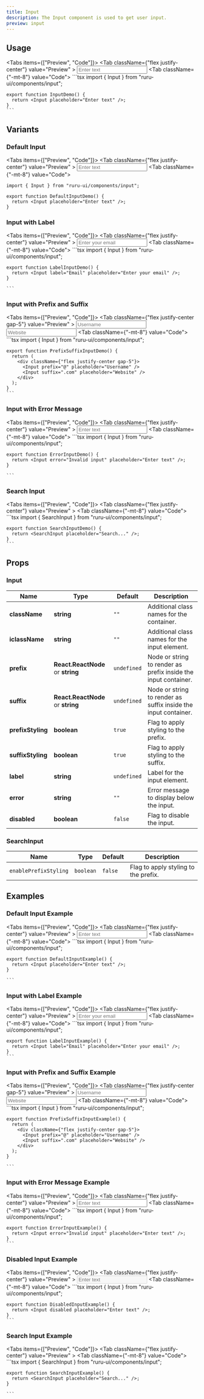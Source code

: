 ```yaml
---
title: Input
description: The Input component is used to get user input.
preview: input
---
```



## Usage

<Tabs items={["Preview", "Code"]}>
  <Tab className={"flex justify-center"} value="Preview" >
    <Input placeholder="Enter text" />
  </Tab>
  <Tab className={"-mt-8"} value="Code">
    ```tsx
    import { Input } from "ruru-ui/components/input";

    export function InputDemo() {
      return <Input placeholder="Enter text" />;
    }
    ```

  </Tab>
</Tabs>

## Variants

### Default Input

<Tabs items={["Preview", "Code"]}>
<Tab className={"flex justify-center"} value="Preview" >
<Input placeholder="Enter text" />
</Tab>
<Tab className={"-mt-8"} value="Code">
```tsx
import { Input } from "ruru-ui/components/input";

export function DefaultInputDemo() {
  return <Input placeholder="Enter text" />;
}
```
 </Tab>
</Tabs>

### Input with Label

<Tabs items={["Preview", "Code"]}>
  <Tab className={"flex justify-center"} value="Preview" >
    <Input label="Email" placeholder="Enter your email" />
  </Tab>
  <Tab className={"-mt-8"} value="Code">
    ```tsx
    import { Input } from "ruru-ui/components/input";

    export function LabelInputDemo() {
      return <Input label="Email" placeholder="Enter your email" />;
    }

    ```

  </Tab>
</Tabs>

### Input with Prefix and Suffix

<Tabs items={["Preview", "Code"]}>
  <Tab className={"flex justify-center gap-5"} value="Preview" >
    <Input prefix="@" placeholder="Username" />
  <Input suffix=".com" placeholder="Website" />
  </Tab>
  <Tab className={"-mt-8"} value="Code">
    ```tsx
    import { Input } from "ruru-ui/components/input";

    export function PrefixSuffixInputDemo() {
      return (
        <div className={"flex justify-center gap-5"}>
          <Input prefix="@" placeholder="Username" />
          <Input suffix=".com" placeholder="Website" />
        </div>
      );
    }
    ```

  </Tab>
</Tabs>

### Input with Error Message

<Tabs items={["Preview", "Code"]}>
  <Tab className={"flex justify-center"} value="Preview" >
    <Input error="Invalid input" placeholder="Enter text" />
  </Tab>
  <Tab className={"-mt-8"} value="Code">
    ```tsx
    import { Input } from "ruru-ui/components/input";

    export function ErrorInputDemo() {
      return <Input error="Invalid input" placeholder="Enter text" />;
    }

    ```

  </Tab>
</Tabs>

### Search Input

<Tabs items={["Preview", "Code"]}>
  <Tab className={"flex justify-center"} value="Preview" >
    <SearchInput placeholder="Search..." />
  </Tab>
  <Tab className={"-mt-8"} value="Code">
    ```tsx
    import { SearchInput } from "ruru-ui/components/input";

    export function SearchInputDemo() {
      return <SearchInput placeholder="Search..." />;
    }
    ```

  </Tab>
</Tabs>

## Props

### Input

| Name              | Type                              | Default     | Description                                                    |
| ----------------- | --------------------------------- | ----------- | -------------------------------------------------------------- |
| **className**     | **string**                        | `""`        | Additional class names for the container.                      |
| **iclassName**    | **string**                        | `""`        | Additional class names for the input element.                  |
| **prefix**        | **React.ReactNode** or **string** | `undefined` | Node or string to render as prefix inside the input container. |
| **suffix**        | **React.ReactNode** or **string** | `undefined` | Node or string to render as suffix inside the input container. |
| **prefixStyling** | **boolean**                       | `true`      | Flag to apply styling to the prefix.                           |
| **suffixStyling** | **boolean**                       | `true`      | Flag to apply styling to the suffix.                           |
| **label**         | **string**                        | `undefined` | Label for the input element.                                   |
| **error**         | **string**                        | `""`        | Error message to display below the input.                      |
| **disabled**      | **boolean**                       | `false`     | Flag to disable the input.                                     |

### SearchInput

| Name                  | Type      | Default | Description                          |
| --------------------- | --------- | ------- | ------------------------------------ |
| `enablePrefixStyling` | `boolean` | `false` | Flag to apply styling to the prefix. |

## Examples

### Default Input Example

<Tabs items={["Preview", "Code"]}>
  <Tab className={"flex justify-center"} value="Preview" >
    <Input placeholder="Enter text" />
  </Tab>
    <Tab className={"-mt-8"} value="Code">
    ```tsx
    import { Input } from "ruru-ui/components/input";

    export function DefaultInputExample() {
      return <Input placeholder="Enter text" />;
    }

    ```

  </Tab>
</Tabs>

### Input with Label Example

<Tabs items={["Preview", "Code"]}>
  <Tab className={"flex justify-center"} value="Preview" >
    <Input label="Email" placeholder="Enter your email" />
  </Tab>
  <Tab className={"-mt-8"} value="Code">
    ```tsx
    import { Input } from "ruru-ui/components/input";

    export function LabelInputExample() {
      return <Input label="Email" placeholder="Enter your email" />;
    }
    ```

  </Tab>
</Tabs>

### Input with Prefix and Suffix Example

<Tabs items={["Preview", "Code"]}>
  <Tab className={"flex justify-center gap-5"} value="Preview" >
    <Input prefix="@" placeholder="Username" />
  <Input suffix=".com" placeholder="Website" />
  </Tab>
  <Tab className={"-mt-8"} value="Code">
    ```tsx
    import { Input } from "ruru-ui/components/input";

    export function PrefixSuffixInputExample() {
      return (
        <div className={"flex justify-center gap-5"}>
          <Input prefix="@" placeholder="Username" />
          <Input suffix=".com" placeholder="Website" />
        </div>
      );
    }

    ```

  </Tab>
</Tabs>

### Input with Error Message Example

<Tabs items={["Preview", "Code"]}>
  <Tab className={"flex justify-center"} value="Preview" >
    <Input error="Invalid input" placeholder="Enter text" />
  </Tab>
  <Tab className={"-mt-8"} value="Code">
    ```tsx
    import { Input } from "ruru-ui/components/input";

    export function ErrorInputExample() {
      return <Input error="Invalid input" placeholder="Enter text" />;
    }
    ```

  </Tab>
</Tabs>

### Disabled Input Example

<Tabs items={["Preview", "Code"]}>
  <Tab className={"flex justify-center"} value="Preview" >
    <Input disabled placeholder="Enter text" />
  </Tab>
  <Tab className={"-mt-8"} value="Code">
    ```tsx
    import { Input } from "ruru-ui/components/input";

    export function DisabledInputExample() {
      return <Input disabled placeholder="Enter text" />;
    }
    ```

  </Tab>
</Tabs>

### Search Input Example

<Tabs items={["Preview", "Code"]}>
  <Tab className={"flex justify-center"} value="Preview" >
    <SearchInput placeholder="Search..." />
  </Tab>
  <Tab className={"-mt-8"} value="Code">
    ```tsx
    import { SearchInput } from "ruru-ui/components/input";

    export function SearchInputExample() {
      return <SearchInput placeholder="Search..." />;
    }

    ```

  </Tab>
</Tabs>
